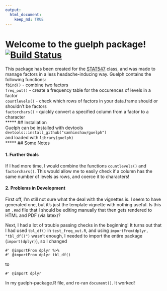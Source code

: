 ```yaml
---
output:
  html_document:
    keep_md: TRUE
---
```

# Welcome to the guelph package! [![Build Status](https://travis-ci.org/samhinshaw/guelph.svg?branch=master)](https://travis-ci.org/samhinshaw/guelph)

This package has been created for the [STAT547](http://stat545-ubc.github.io/) class, and was made to manage factors in a less headache-inducing way. 
Guelph contains the following functions:  
`fbind()` - combine two factors   
`freq_out()` - create a frequency table for the occurences of levels in a factor   
`countlevels()` - check which rows of factors in your data.frame should or shouldn't be factors   
`factorchars()` - quickly convert a specified column from a factor to a character   
*****
## Installation  
Guelph can be installed with devtools `devtools::install_github("samhinshaw/guelph")`  
and loaded with `library(guelph)`  
*****
## Some Notes 

#### 1. Further Goals   
If I had more time, I would combine the functions `countlevels()` and `factorchars()`.  This would allow me to easily check if a column has the same number of levels as rows, and coerce it to characters!

#### 2. Problems in Development  
First off, I'm still not sure what the deal with the vignettes is.  I seem to have generated one, but it's just the template vignette with nothing useful.  Is this an `.Rmd` file that I should be editing manually that then gets rendered to HTML and PDF (via latex)?   

Next, I had a lot of trouble passing checks in the beginning!  It turns out that I had used `tbl_df()` in `test_freq_out.R`, and using `importFrom(dplyr, "tbl_df()")` wasn't enough, I needed to import the entire package (`import(dplyr)`), so I changed
```
#' @importFrom dplyr %>%
#' @importFrom dplyr tbl_df()
```
to 
```
#' @import dplyr
```

In my guelph-package.R file, and re-ran `document()`.  It worked!
